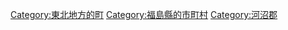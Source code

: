 {{Commonscat|Aizubange, Fukushima}}
{{Catmore}}

{{DEFAULTSORT:Aizubange}}
[[Category:東北地方的町|Category:東北地方的町]]
[[Category:福島縣的市町村|Category:福島縣的市町村]]
[[Category:河沼郡|Category:河沼郡]]